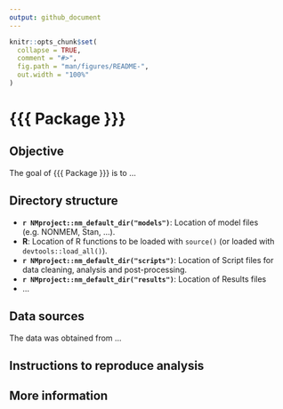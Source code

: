 ```yaml
---
output: github_document
---
```


<!-- README.md is generated from README.Rmd. Please edit that file -->

```r
knitr::opts_chunk$set(
  collapse = TRUE,
  comment = "#>",
  fig.path = "man/figures/README-",
  out.width = "100%"
)
```
# {{{ Package }}}

<!-- badges: start -->
<!-- badges: end -->

## Objective

The goal of {{{ Package }}} is to ...

## Directory structure

- **`r NMproject::nm_default_dir("models")`**: Location of model files (e.g. NONMEM, Stan, ...).
- **R**: Location of R functions to be loaded with `source()` (or loaded with `devtools::load_all()`).
- **`r NMproject::nm_default_dir("scripts")`**: Location of Script files for data cleaning, analysis and post-processing.
- **`r NMproject::nm_default_dir("results")`**: Location of Results files
- ...

<!--

Fill in the ... to include the other directories.

In general there should be a source data directory for 
unmodified source datasets and a derived data directory
for cleaned modelling-ready datasets

-->

## Data sources

The data was obtained from ...

<!--

Include links to databases and contact points to ensure this step can be traced.

-->

## Instructions to reproduce analysis

<!-- 

It is recommended to use a package management system (like renv) for all non-exploratory analysis that may need to be reproduced at future dates

-->

## More information

